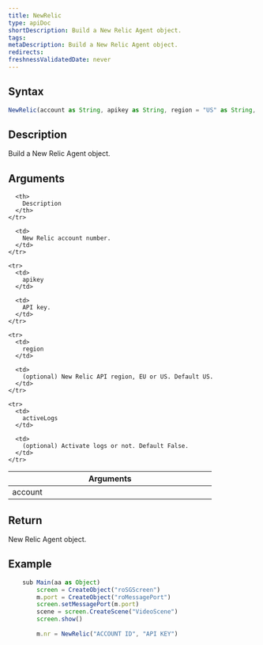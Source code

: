 ```yaml
---
title: NewRelic
type: apiDoc
shortDescription: Build a New Relic Agent object.
tags:
metaDescription: Build a New Relic Agent object.
redirects:
freshnessValidatedDate: never
---
```


## Syntax

```js
NewRelic(account as String, apikey as String, region = "US" as String, activeLogs = false as Boolean) as Object
```

## Description

Build a New Relic Agent object.

## Arguments

<table>
  <thead>
    <tr>
      <th width="25%">
        Arguments
      </th>

      <th>
        Description
      </th>
    </tr>
  </thead>

  <tbody>
    <tr>
      <td>
        account
      </td>

      <td>
        New Relic account number.
      </td>
    </tr>

    <tr>
      <td>
        apikey
      </td>

      <td>
        API key.
      </td>
    </tr>

    <tr>
      <td>
        region
      </td>

      <td>
        (optional) New Relic API region, EU or US. Default US.
      </td>
    </tr>

    <tr>
      <td>
        activeLogs
      </td>

      <td>
        (optional) Activate logs or not. Default False.
      </td>
    </tr>
  </tbody>
</table>
	
## Return

New Relic Agent object.
	
## Example

```js
	sub Main(aa as Object)
		screen = CreateObject("roSGScreen")
		m.port = CreateObject("roMessagePort")
		screen.setMessagePort(m.port)
		scene = screen.CreateScene("VideoScene")
		screen.show()
	
		m.nr = NewRelic("ACCOUNT ID", "API KEY")
```
